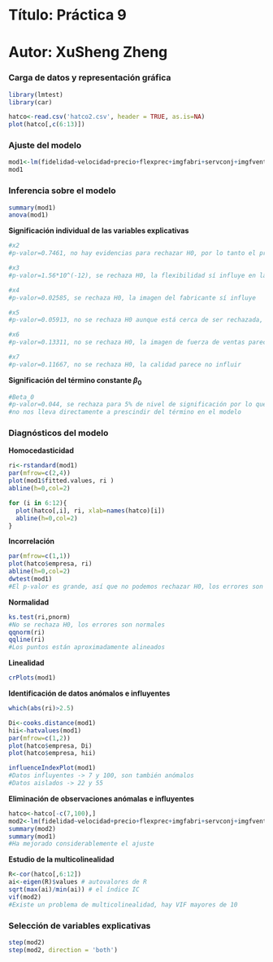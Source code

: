 # Título: Práctica 9
# Autor: XuSheng Zheng

### Carga de datos y representación gráfica

```r
library(lmtest)
library(car)
```

```r

hatco<-read.csv('hatco2.csv', header = TRUE, as.is=NA)
plot(hatco[,c(6:13)])
```

### Ajuste del modelo
```r
mod1<-lm(fidelidad~velocidad+precio+flexprec+imgfabri+servconj+imgfvent+calidadp,hatco)
mod1
```

### Inferencia sobre el modelo
```r
summary(mod1)
anova(mod1)
```

**Significación individual de las variables explicativas**
```r
#x2
#p-valor=0.7461, no hay evidencias para rechazar H0, por lo tanto el precio parece no influir

#x3
#p-valor=1.56*10^(-12), se rechaza H0, la flexibilidad sí influye en la fidelidad

#x4
#p-valor=0.02585, se rechaza H0, la imagen del fabricante sí influye

#x5
#p-valor=0.05913, no se rechaza H0 aunque está cerca de ser rechazada, podemos ver que el servicio puede influir en la fidelidad

#x6
#p-valor=0.13311, no se rechaza H0, la imagen de fuerza de ventas parece no influir

#x7
#p-valor=0.11667, no se rechaza H0, la calidad parece no influir
```

**Significación del término constante $\beta_{0}$**

```r
#Beta_0
#p-valor=0.044, se rechaza para 5% de nivel de significación por lo que no podemos prescindir de este término. Para 1% no se rechaza H0 pero
#no nos lleva directamente a prescindir del término en el modelo
```

### Diagnósticos del modelo

**Homocedasticidad**
```r
ri<-rstandard(mod1)
par(mfrow=c(2,4))
plot(mod1$fitted.values, ri )
abline(h=0,col=2)

for (i in 6:12){
  plot(hatco[,i], ri, xlab=names(hatco)[i])
  abline(h=0,col=2)
}
```

**Incorrelación**
```r
par(mfrow=c(1,1))
plot(hatco$empresa, ri)
abline(h=0,col=2)
dwtest(mod1)
#El p-valor es grande, así que no podemos rechazar H0, los errores son incorrelados
```

**Normalidad**
```r
ks.test(ri,pnorm)
#No se rechaza H0, los errores son normales
qqnorm(ri)
qqline(ri)
#Los puntos están aproximadamente alineados
```

**Linealidad**
```r
crPlots(mod1)
```

**Identificación de datos anómalos e influyentes**
```r
which(abs(ri)>2.5)

Di<-cooks.distance(mod1)
hii<-hatvalues(mod1)
par(mfrow=c(1,2))
plot(hatco$empresa, Di)
plot(hatco$empresa, hii)

influenceIndexPlot(mod1)
#Datos influyentes -> 7 y 100, son también anómalos
#Datos aislados -> 22 y 55
```

**Eliminación de observaciones anómalas e influyentes**
```r
hatco<-hatco[-c(7,100),]
mod2<-lm(fidelidad~velocidad+precio+flexprec+imgfabri+servconj+imgfvent+calidadp,hatco)
summary(mod2)
summary(mod1)
#Ha mejorado considerablemente el ajuste
```

**Estudio de la multicolinealidad**
```r
R<-cor(hatco[,6:12])
ai<-eigen(R)$values # autovalores de R
sqrt(max(ai)/min(ai)) # el índice IC
vif(mod2)
#Existe un problema de multicolinealidad, hay VIF mayores de 10
```

### Selección de variables explicativas
```r
step(mod2)
step(mod2, direction = 'both')
```

